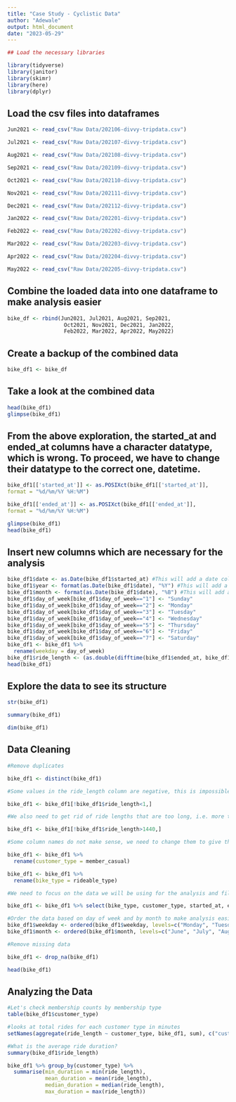 ---
title: "Case Study - Cyclistic Data"
author: "Adewale"
output: html_document
date: "2023-05-29"
---

```{r setup, include=FALSE}
## Load the necessary libraries

library(tidyverse) 
library(janitor)
library(skimr)
library(here)
library(dplyr)
```


## Load the csv files into dataframes
```{r csv data collection}
Jun2021 <- read_csv("Raw Data/202106-divvy-tripdata.csv")
```


```{r csv data collection}
Jul2021 <- read_csv("Raw Data/202107-divvy-tripdata.csv")
```


```{r csv data collection}
Aug2021 <- read_csv("Raw Data/202108-divvy-tripdata.csv")
```


```{r csv data collection}
Sep2021 <- read_csv("Raw Data/202109-divvy-tripdata.csv")
```


```{r csv data collection}
Oct2021 <- read_csv("Raw Data/202110-divvy-tripdata.csv")
```


```{r csv data collection}
Nov2021 <- read_csv("Raw Data/202111-divvy-tripdata.csv")
```


```{r csv data collection}
Dec2021 <- read_csv("Raw Data/202112-divvy-tripdata.csv")
```


```{r csv data collection}
Jan2022 <- read_csv("Raw Data/202201-divvy-tripdata.csv")
```


```{r csv data collection}
Feb2022 <- read_csv("Raw Data/202202-divvy-tripdata.csv")
```


```{r csv data collection}
Mar2022 <- read_csv("Raw Data/202203-divvy-tripdata.csv")
```


```{r csv data collection}
Apr2022 <- read_csv("Raw Data/202204-divvy-tripdata.csv")
```


```{r csv data collection}
May2022 <- read_csv("Raw Data/202205-divvy-tripdata.csv")
```


## Combine the loaded data into one dataframe to make analysis easier
```{r}
bike_df <- rbind(Jun2021, Jul2021, Aug2021, Sep2021,
                  Oct2021, Nov2021, Dec2021, Jan2022,
                  Feb2022, Mar2022, Apr2022, May2022)
```
## Create a backup of the combined data
```{r}
bike_df1 <- bike_df
```

## Take a look at the combined data
```{r}
head(bike_df1)
glimpse(bike_df1)
```

## From the above exploration, the started_at and ended_at columns have a character datatype, which is wrong. To proceed, we have to change their datatype to the correct one, datetime.
```{r}
bike_df1[['started_at']] <- as.POSIXct(bike_df1[['started_at']],
format = "%d/%m/%Y %H:%M")

bike_df1[['ended_at']] <- as.POSIXct(bike_df1[['ended_at']],
format = "%d/%m/%Y %H:%M")

glimpse(bike_df1)
head(bike_df1)
```

## Insert new columns which are necessary for the analysis
```{r}
bike_df1$date <- as.Date(bike_df1$started_at) #This will add a date column
bike_df1$year <- format(as.Date(bike_df1$date), "%Y") #This will add a year column
bike_df1$month <- format(as.Date(bike_df1$date), "%B") #This will add a month column
bike_df1$day_of_week[bike_df1$day_of_week=="1"] <- "Sunday"
bike_df1$day_of_week[bike_df1$day_of_week=="2"] <- "Monday"
bike_df1$day_of_week[bike_df1$day_of_week=="3"] <- "Tuesday"
bike_df1$day_of_week[bike_df1$day_of_week=="4"] <- "Wednesday"
bike_df1$day_of_week[bike_df1$day_of_week=="5"] <- "Thursday"
bike_df1$day_of_week[bike_df1$day_of_week=="6"] <- "Friday"
bike_df1$day_of_week[bike_df1$day_of_week=="7"] <- "Saturday"
bike_df1 <- bike_df1 %>%
  rename(weekday = day_of_week)
bike_df1$ride_length <- (as.double(difftime(bike_df1$ended_at, bike_df1$started_at))) /60  #calculate ride length in minutes
head(bike_df1)
```
## Explore the data to see its structure
```{r}
str(bike_df1)
```

```{r}
summary(bike_df1)
```

```{r}
dim(bike_df1)
```


## Data Cleaning

```{r}
#Remove duplicates

bike_df1 <- distinct(bike_df1)

#Some values in the ride_length column are negative, this is impossible. Hence, we have to remove them

bike_df1 <- bike_df1[!bike_df1$ride_length<1,]

#We also need to get rid of ride lengths that are too long, i.e. more than a day or 1440 minutes

bike_df1 <- bike_df1[!bike_df1$ride_length>1440,]

#Some column names do not make sense, we need to change them to give the data they contain meaning

bike_df1 <- bike_df1 %>%
  rename(customer_type = member_casual)

bike_df1 <- bike_df1 %>%
  rename(bike_type = rideable_type)

#We need to focus on the data we will be using for the analysis and filter out unnecessary data

bike_df1 <- bike_df1 %>% select(bike_type, customer_type, started_at, ended_at, start_station_name, end_station_name, date, year, month, weekday, ride_length)

#Order the data based on day of week and by month to make analysis easier
bike_df1$weekday <- ordered(bike_df1$weekday, levels=c("Monday", "Tuesday", "Wednesday", "Thursday", "Friday", "Saturday", "Sunday"))
bike_df1$month <- ordered(bike_df1$month, levels=c("June", "July", "August", "September", "October", "November", "December",  "January", "February","March", "April", "May"))

#Remove missing data

bike_df1 <- drop_na(bike_df1)

head(bike_df1)
```

## Analyzing the Data

```{r}
#Let's check membership counts by membership type
table(bike_df1$customer_type)
```
```{r}
#looks at total rides for each customer type in minutes
setNames(aggregate(ride_length ~ customer_type, bike_df1, sum), c("customer_type", "total_ride_length(mins)"))
```

```{r}
#What is the average ride duration?
summary(bike_df1$ride_length)
```

```{r}
bike_df1 %>% group_by(customer_type) %>%
  summarise(min_duration = min(ride_length),
            mean_duration = mean(ride_length),
            median_duration = median(ride_length),
            max_duration = max(ride_length))
```


